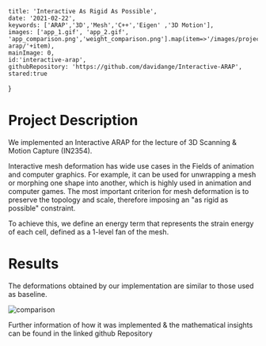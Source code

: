 
    title: 'Interactive As Rigid As Possible',
    date: '2021-02-22',
    keywords: ['ARAP','3D','Mesh','C++','Eigen' ,'3D Motion'],
    images: ['app_1.gif', 'app_2.gif', 'app_comparison.png','weight_comparison.png'].map(item=>'/images/projects/interactive-arap/'+item),
    mainImage: 0,
    id:'interactive-arap',
    githubRepository: 'https://github.com/davidange/Interactive-ARAP',
    stared:true
}


# Project Description

We implemented an Interactive ARAP for the lecture of 3D Scanning & Motion Capture (IN2354).

Interactive mesh deformation has wide use cases in the Fields of animation and computer
graphics. For example, it can be used for unwrapping a mesh or morphing one shape
into another, which is highly used in animation and computer games. The most important criterion for mesh deformation is to preserve 
the topology and scale, therefore imposing an "as rigid as possible" constraint. 

To achieve this, we define an energy term that represents the strain energy of each cell, defined as a 1-level fan of  the mesh.

# Results

The deformations obtained by our implementation are similar to those used as baseline.

![comparison](/images/projects/interactive-arap/app_comparison.png)

Further information of how it was implemented & the mathematical insights can be found in the linked github Repository